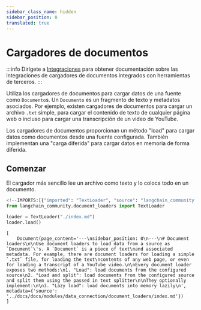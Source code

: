 ```yaml
---
sidebar_class_name: hidden
sidebar_position: 0
translated: true
---
```


# Cargadores de documentos

:::info
Dirígete a [Integraciones](/docs/integrations/document_loaders/) para obtener documentación sobre las integraciones de cargadores de documentos integrados con herramientas de terceros.
:::

Utiliza los cargadores de documentos para cargar datos de una fuente como `Documento`s. Un `Documento` es un fragmento de texto y metadatos asociados. Por ejemplo, existen cargadores de documentos para cargar un archivo `.txt` simple, para cargar el contenido de texto de cualquier página web o incluso para cargar una transcripción de un video de YouTube.

Los cargadores de documentos proporcionan un método "load" para cargar datos como documentos desde una fuente configurada. También implementan una "carga diferida" para cargar datos en memoria de forma diferida.

## Comenzar

El cargador más sencillo lee un archivo como texto y lo coloca todo en un documento.

```python
<!--IMPORTS:[{"imported": "TextLoader", "source": "langchain_community.document_loaders", "docs": "https://api.python.langchain.com/en/latest/document_loaders/langchain_community.document_loaders.text.TextLoader.html", "title": "Document loaders"}]-->
from langchain_community.document_loaders import TextLoader

loader = TextLoader("./index.md")
loader.load()
```

```output
[
    Document(page_content='---\nsidebar_position: 0\n---\n# Document loaders\n\nUse document loaders to load data from a source as `Document`\'s. A `Document` is a piece of text\nand associated metadata. For example, there are document loaders for loading a simple `.txt` file, for loading the text\ncontents of any web page, or even for loading a transcript of a YouTube video.\n\nEvery document loader exposes two methods:\n1. "Load": load documents from the configured source\n2. "Load and split": load documents from the configured source and split them using the passed in text splitter\n\nThey optionally implement:\n\n3. "Lazy load": load documents into memory lazily\n', metadata={'source': '../docs/docs/modules/data_connection/document_loaders/index.md'})
]
```
